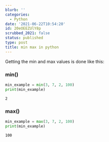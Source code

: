 ```yaml
---
blurb: ''
categories:
  - Python
date: '2021-06-22T10:54:20'
id: 20eOEEZUlY8p
scrubbed_2021: false
status: published
type: post
title: min max in python
---
```


Getting the min and max values is done like this:

### min()

```python
min_example = min(3, 7, 2, 100)
print(min_example)
```

```results
2
```

### max()

```python
min_example = max(3, 7, 2, 100)
print(min_example)
```

```results
100
```
